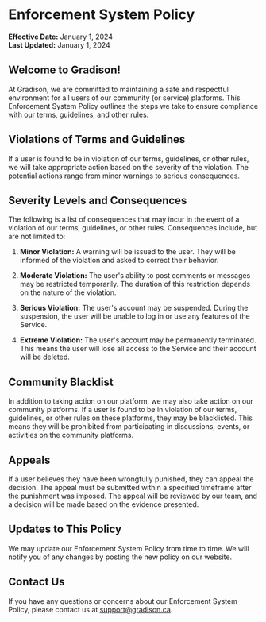 # Enforcement System Policy

**Effective Date:** January 1, 2024 \
**Last Updated:** January 1, 2024

## Welcome to Gradison!

At Gradison, we are committed to maintaining a safe and respectful environment for all users of our community (or service) platforms. This Enforcement System Policy outlines the steps we take to ensure compliance with our terms, guidelines, and other rules.

## Violations of Terms and Guidelines

If a user is found to be in violation of our terms, guidelines, or other rules, we will take appropriate action based on the severity of the violation. The potential actions range from minor warnings to serious consequences.

## Severity Levels and Consequences
The following is a list of consequences that may incur in the event of a violation of our terms, guidelines, or other rules.
Consequences include, but are not limited to:

1. **Minor Violation:** A warning will be issued to the user. They will be informed of the violation and asked to correct their behavior.

2. **Moderate Violation:** The user's ability to post comments or messages may be restricted temporarily. The duration of this restriction depends on the nature of the violation.

3. **Serious Violation:** The user's account may be suspended. During the suspension, the user will be unable to log in or use any features of the Service.

4. **Extreme Violation:** The user's account may be permanently terminated. This means the user will lose all access to the Service and their account will be deleted.

## Community Blacklist

In addition to taking action on our platform, we may also take action on our community platforms. If a user is found to be in violation of our terms, guidelines, or other rules on these platforms, they may be blacklisted. This means they will be prohibited from participating in discussions, events, or activities on the community platforms.

## Appeals

If a user believes they have been wrongfully punished, they can appeal the decision. The appeal must be submitted within a specified timeframe after the punishment was imposed. The appeal will be reviewed by our team, and a decision will be made based on the evidence presented.

## Updates to This Policy

We may update our Enforcement System Policy from time to time. We will notify you of any changes by posting the new policy on our website.

## Contact Us

If you have any questions or concerns about our Enforcement System Policy, please contact us at support@gradison.ca.
